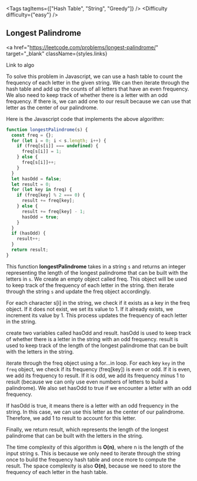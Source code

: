 
<Tags tagItems={["Hash Table", "String", "Greedy"]} />
<Difficulty difficulty={"easy"} />
## Longest Palindrome

<a
  href="https://leetcode.com/problems/longest-palindrome/"
  target="_blank"
  className={styles.links}
>
  Link to algo
</a>

To solve this problem in Javascript, we can use a hash table to count the frequency of each letter in the given string. We can then iterate through the hash table and add up the counts of all letters that have an even frequency. We also need to keep track of whether there is a letter with an odd frequency. If there is, we can add one to our result because we can use that letter as the center of our palindrome.

Here is the Javascript code that implements the above algorithm:

```js
function longestPalindrome(s) {
  const freq = {};
  for (let i = 0; i < s.length; i++) {
    if (freq[s[i]] === undefined) {
      freq[s[i]] = 1;
    } else {
      freq[s[i]]++;
    }
  }
  let hasOdd = false;
  let result = 0;
  for (let key in freq) {
    if (freq[key] % 2 === 0) {
      result += freq[key];
    } else {
      result += freq[key] - 1;
      hasOdd = true;
    }
  }
  if (hasOdd) {
    result++;
  }
  return result;
}
```

This function **longestPalindrome** takes in a string `s` and returns an integer representing the length of the longest palindrome that can be built with the letters in `s`.
We create an empty object called freq. This object will be used to keep track of the frequency of each letter in the string. then iterate through the string `s` and update the freq object accordingly.

For each character s[i] in the string, we check if it exists as a key in the freq object. If it does not exist, we set its value to 1. If it already exists, we increment its value by 1. This process updates the frequency of each letter in the string.

create two variables called hasOdd and result. hasOdd is used to keep track of whether there is a letter in the string with an odd frequency. result is used to keep track of the length of the longest palindrome that can be built with the letters in the string.

iterate through the freq object using a for...in loop. For each key `key` in the `freq` object, we check if its frequency (freq[key]) is even or odd. If it is even, we add its frequency to result. If it is odd, we add its frequency minus 1 to result (because we can only use even numbers of letters to build a palindrome). We also set hasOdd to true if we encounter a letter with an odd frequency.

If hasOdd is true, it means there is a letter with an odd frequency in the string. In this case, we can use this letter as the center of our palindrome. Therefore, we add 1 to result to account for this letter.

Finally, we return result, which represents the length of the longest palindrome that can be built with the letters in the string.

The time complexity of this algorithm is **O(n)**, where n is the length of the input string s. This is because we only need to iterate through the string once to build the frequency hash table and once more to compute the result. The space complexity is also **O(n)**, because we need to store the frequency of each letter in the hash table.
